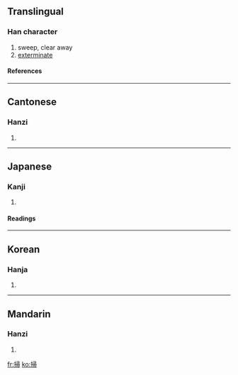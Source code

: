 {{see|扫}}

==Translingual==
===Han character===
{{Han char|rn=64|rad=手|as=08|sn=11|four=5702<sub>7</sub>|canj=手尸一月 (QSMB)}}
# sweep, clear away
# [[exterminate]]
====References====
{{Han ref|kx=0436.140|dkj=12237|dj=0785.250|hdz=31908.040|uh=6383|ud=25475|bh=B1BD|bd=45501}}
----
==Cantonese==
===Hanzi===
{{yue-hanzi|jyut=|y=sou3, sou2}}
# {{defn|Cantonese}}
----
==Japanese==
===Kanji===
{{ja-kanji|grade=c|rs=手08}}
# {{defn|Japanese}} 
====Readings====
{{ja-readings|on=[[そう]] (sō)|kun=[[はく]] (haku), [[はらう]] (harau)}}
----
==Korean==
===Hanja===
{{ko-hanja|hangeul=소|eumhun=쓸 소|rv=so|mr=so|y=so}}
# {{defn|Korean}}
----
==Mandarin==
===Hanzi===
{{cmn-hanzi|sim=扫|pin=[[sǎo]] ([[sao3]])|wg=sao<sup>3</sup>}}
# {{defn|Mandarin}}

[[fr:掃]]
[[ko:掃]]